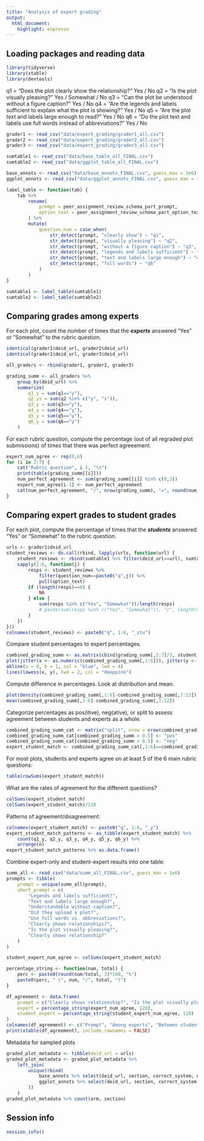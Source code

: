 ```yaml
---
title: "Analysis of expert grading"
output:
  html_document:
    highlight: espresso
---
```


## Loading packages and reading data

```r
library(tidyverse)
library(xtable)
library(devtools)
```

q1 = "Does the plot clearly show the relationship?"    Yes / No
q2 = "Is the plot visually pleasing?" Yes / Somewhat / No
q3 = "Can the plot be understood without a figure caption?"   Yes / No
q4 = "Are the legends and labels sufficient to explain what the plot is showing?"   Yes / No
q5 = "Are the plot text and labels large enough to read?"   Yes / No
q6 = "Do the plot text and labels use full words instead of abbreviations?"    Yes / No

```r
grader1 <- read_csv("data/expert_grading/grader1_all.csv")
grader2 <- read_csv("data/expert_grading/grader2_all.csv")
grader3 <- read_csv("data/expert_grading/grader3_all.csv")

sumtable1 <- read_csv("data/base_table_all_FINAL.csv")
sumtable2 <- read_csv("data/ggplot_table_all_FINAL.csv")

base_annots <- read_csv("data/base_annots_FINAL.csv", guess_max = 1e6)
ggplot_annots <- read_csv("data/ggplot_annots_FINAL.csv", guess_max = 1e6)

label_table <- function(tab) {
    tab %>%
        rename(
            prompt = peer_assignment_review_schema_part_prompt,
            option_text = peer_assignment_review_schema_part_option_text
        ) %>%
        mutate(
            question_num = case_when(
                str_detect(prompt, "clearly show") ~ "q1",
                str_detect(prompt, "visually pleasing") ~ "q2",
                str_detect(prompt, "without a figure caption") ~ "q3",
                str_detect(prompt, "legends and labels sufficient") ~ "q4",
                str_detect(prompt, "text and labels large enough") ~ "q5",
                str_detect(prompt, "full words") ~ "q6"
            )
        )
}

sumtable1 <- label_table(sumtable1)
sumtable2 <- label_table(sumtable2)
```

## Comparing grades among experts

For each plot, count the number of times that the ***experts*** answered "Yes" or "Somewhat" to the rubric question.

```r
identical(grader1$deid_url, grader2$deid_url)
identical(grader1$deid_url, grader3$deid_url)

all_graders <- rbind(grader1, grader2, grader3)

grading_summ <- all_graders %>%
    group_by(deid_url) %>%
    summarize(
        q1_y = sum(q1=="y"),
        q2_ys = sum(q2 %in% c("y", "s")),
        q3_y = sum(q3=="y"),
        q4_y = sum(q4=="y"),
        q5_y = sum(q5=="y"),
        q6_y = sum(q6=="y")
    )
```

For each rubric question, compute the percentage (out of all regraded plot submissions) of times that there was perfect agreeement.

```r
expert_num_agree <- rep(0,6)
for (i in 2:7) {
    cat("Rubric question", i-1, "\n")
    print(table(grading_summ[[i]]))
    num_perfect_agreement <- sum(grading_summ[[i]] %in% c(0,3))
    expert_num_agree[i-1] <- num_perfect_agreement
    cat(num_perfect_agreement, "/", nrow(grading_summ), "=", round(num_perfect_agreement/nrow(grading_summ), 3), "\n\n\n")
}
```

## Comparing expert grades to student grades

For each plot, compute the percentage of times that the ***students*** answered "Yes" or "Somewhat" to the rubric question.

```r
urls <- grader1$deid_url
student_reviews <- do.call(rbind, lapply(urls, function(url) {
    student_reviews <- rbind(sumtable1 %>% filter(deid_url==url), sumtable2 %>% filter(deid_url==url))
    sapply(1:6, function(j) {
        resps <- student_reviews %>%
            filter(question_num==paste0("q",j)) %>%
            pull(option_text)
        if (length(resps)==0) {
            NA
        } else {
            sum(resps %in% c("Yes", "Somewhat"))/length(resps)
            # paste(sum(resps %in% c("Yes", "Somewhat")), "/", length(resps))
        }
    })
}))
colnames(student_reviews) <- paste0("q", 1:6, "_stu")
```

Compare student percentages to expert percentages.

```r
combined_grading_summ <- as.matrix(cbind(grading_summ[,2:7]/3, student_reviews))
plot(jitter(x <- as.numeric(combined_grading_summ[,1:6])), jitter(y <- as.numeric(combined_grading_summ[,7:12])), xlab = "Expert", ylab = "Student")
abline(a = 0, b = 1, col = "blue", lwd = 4)
lines(lowess(x, y), lwd = 2, col = "deeppink")
```

Compute difference in percentages. Look at distribution and mean.

```r
plot(density(combined_grading_summ[,1:6]-combined_grading_summ[,7:12]))
mean(combined_grading_summ[,1:6]-combined_grading_summ[,7:12])
```

Categorize percentages as pos(itive), neg(ative), or split to assess agreement between students and experts as a whole.

```r
combined_grading_summ_cat <- matrix("split", nrow = nrow(combined_grading_summ), ncol = ncol(combined_grading_summ))
combined_grading_summ_cat[combined_grading_summ > 0.5] <- "pos"
combined_grading_summ_cat[combined_grading_summ < 0.5] <- "neg"
expert_student_match <- combined_grading_summ_cat[,1:6]==combined_grading_summ_cat[,7:12]
```

For most plots, students and experts agree on at least 5 of the 6 main rubric questions:

```r
table(rowSums(expert_student_match))
```

What are the rates of agreement for the different questions?

```r
colSums(expert_student_match)
colSums(expert_student_match)/120
```

Patterns of agreement/disagreement:

```r
colnames(expert_student_match) <- paste0("q", 1:6, "_y")
expert_student_match_patterns <- as_tibble(expert_student_match) %>%
    count(q1_y, q2_y, q3_y, q4_y, q5_y, q6_y) %>%
    arrange(n)
expert_student_match_patterns %>% as.data.frame()
```

Combine expert-only and student-expert results into one table:

```r
summ_all <- read_csv("data/summ_all_FINAL.csv", guess_max = 1e6)
prompts <- tibble(
    prompt = unique(summ_all$prompt),
    short_prompt = c(
        "Legends and labels sufficient?",
        "Text and labels large enough?",
        "Understandable without caption?",
        "Did they upload a plot?",
        "Use full words vs. abbreviations?",
        "Clearly shows relationships?",
        "Is the plot visually pleasing?",
        "Clearly shows relationship?"
    )
)

student_expert_num_agree <- colSums(expert_student_match)

percentage_string <- function(num, total) {
    perc <- paste0(round(num/total, 3)*100, "%")
    paste0(perc, " (", num, "/", total, ")")
}

df_agreement <- data.frame(
    prompt = c("Clearly shows relationship?", "Is the plot visually pleasing?", "Understandable without caption?", "Legends and labels sufficient?", "Text and labels large enough?", "Use full words vs. abbreviations?"),
    expert = percentage_string(expert_num_agree, 120),
    student_expert = percentage_string(student_expert_num_agree, 120)
)
colnames(df_agreement) <- c("Prompt", "Among experts", "Between students and experts")
print(xtable(df_agreement), include.rownames = FALSE)
```

Metadata for sampled plots

```r
graded_plot_metadata <- tibble(deid_url = urls)
graded_plot_metadata <- graded_plot_metadata %>%
    left_join(
        unique(rbind(
            base_annots %>% select(deid_url, section, correct_system, num_panels, other_visual_grouping) %>% mutate(arm = "base"),
            ggplot_annots %>% select(deid_url, section, correct_system, num_panels, other_visual_grouping) %>% mutate(arm = "ggplot")
        ))
    )
graded_plot_metadata %>% count(arm, section)
```

## Session info

```r
session_info()
```


